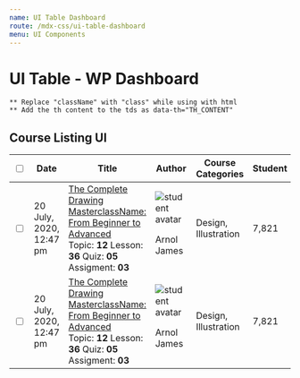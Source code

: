```yaml
---
name: UI Table Dashboard
route: /mdx-css/ui-table-dashboard
menu: UI Components
---
```



# UI Table - WP Dashboard

`** Replace "className" with "class" while using with html` <br />
`** Add the th content to the tds as data-th="TH_CONTENT"`

## Course Listing UI

<Playground>
	<div className="tutor-ui-table-wrapper">
		<table className="tutor-ui-table tutor-ui-table-responsive table-dashboard-course-list td-align-middle">
			<thead>
				<tr>
					<th>
						<div className="d-flex">
							<input type="checkbox" className="tutor-form-check-input" />
						</div>
					</th>
					<th>
						<div className="text-regular-small color-text-subsued">Date</div>
					</th>
					<th>
						<div className="text-regular-small color-text-subsued">Title</div>
					</th>
					<th>
						<div className="inline-flex-center color-text-subsued">
							<span className="text-regular-small">Author</span>
							<span className="tutor-v2-icon-test icon-ordering-a-to-z-filled"></span>
						</div>
					</th>
					<th>
						<div className="text-regular-caption color-text-subsued">Course Categories</div>
					</th>
					<th>
						<div className="text-regular-small color-text-subsued">Student</div>
					</th>
					<th>
						<div className="text-regular-small color-text-subsued">Price</div>
					</th>
					<th className="tutor-shrink"></th>
				</tr>
			</thead>
			<tbody>
				<tr>
					<td data-th="Checkbox">
						<div className="td-checkbox d-flex ">
							<input type="checkbox" className="tutor-form-check-input" />
						</div>
					</td>
					<td data-th="Date">
						<div className="td-datetime text-regular-caption color-text-primary">
							20 July, 2020, <br /> 12:47 pm
						</div>
					</td>
					<td data-th="Course Name" className="column-fullwidth">
						<div className="td-course color-text-primary text-medium-body">
							<a href="#">The Complete Drawing MasterclassName: From Beginner to Advanced</a>
							<div className="course-meta">
								<span className="color-text-hints text-medium-small">
									Topic: <strong className="color-text-primary">12</strong>
								</span>
								<span className="color-text-hints text-medium-small">
									Lesson: <strong className="color-text-primary">36</strong>
								</span>
								<span className="color-text-hints text-medium-small">
									Quiz: <strong className="color-text-primary">05</strong>
								</span>
								<span className="color-text-hints text-medium-small">
									Assigment: <strong className="color-text-primary">03</strong>
								</span>
							</div>
						</div>
					</td>
					<td data-th="Author">
						<div className="td-avatar">
							<img src="https://i.imgur.com/CckCKYQ.jpeg" alt="student avatar" />
							<p className="text-medium-body color-text-primary">Arnol James</p>
							<a href="#" className="btn-text btn-detail-link color-design-dark">
								<span className="tutor-v2-icon-test icon-detail-link-filled"></span>
							</a>
						</div>
					</td>
					<td data-th="Course Categories">
						<div className="text-regular-caption color-text-primary">Design, Illustration</div>
					</td>
					<td data-th="Student">
						<div className="text-regular-caption color-text-primary">7,821</div>
					</td>
					<td data-th="Price">
						<div className="text-regular-caption color-text-primary">$129.00</div>
					</td>
					<td data-th="Actions">
						<div className="inline-flex-center td-action-btns">
							<div className="tutor-form-select-with-icon select-default- select-primary select-success- select-danger- select-warning-">
								<select title="Please select a color">
									<option value="Red">Red</option>
									<option value="Blue">Blue</option>
									<option value="Blue">Yellow</option>
								</select>
								<i className="icon1 ttr-eye-fill-filled"></i>
								<i className="icon2 ttr-angle-down-filled"></i>
							</div>
							<a href="#" className="btn-outline tutor-btn">
								Edit
							</a>
							<button className="btn-delete">
								<span className="ttr-delete-stroke-filled"></span>
							</button>
							<div className="tutor-popup-opener">
								<button type="button" className="popup-btn" data-tutor-popup-target="table-dashboard-course-list-1">
									<span className="toggle-icon"></span>
								</button>
								<ul id="table-dashboard-course-list-1" className="popup-menu">
									<li>
										<a href="#">
											<span className="icon tutor-v2-icon-test icon-msg-archive-filled color-design-white"></span>
											<span className="text-regular-body color-text-white">Download</span>
										</a>
									</li>
									<li>
										<a href="#">
											<span className="icon tutor-v2-icon-test icon-delete-fill-filled color-design-white"></span>
											<span className="text-regular-body color-text-white">Delete</span>
										</a>
									</li>
								</ul>
							</div>
						</div>
					</td>
				</tr>
				<tr>
					<td data-th="Checkbox">
						<div className="td-checkbox d-flex ">
							<input type="checkbox" className="tutor-form-check-input" />
						</div>
					</td>
					<td data-th="Date">
						<div className="td-datetime text-regular-caption color-text-primary">
							20 July, 2020, <br /> 12:47 pm
						</div>
					</td>
					<td data-th="Course Name">
						<div className="td-course color-text-primary text-medium-body">
							<a href="#">The Complete Drawing MasterclassName: From Beginner to Advanced</a>
							<div className="course-meta">
								<span className="color-text-hints text-medium-small">
									Topic: <strong className="color-text-primary">12</strong>
								</span>
								<span className="color-text-hints text-medium-small">
									Lesson: <strong className="color-text-primary">36</strong>
								</span>
								<span className="color-text-hints text-medium-small">
									Quiz: <strong className="color-text-primary">05</strong>
								</span>
								<span className="color-text-hints text-medium-small">
									Assigment: <strong className="color-text-primary">03</strong>
								</span>
							</div>
						</div>
					</td>
					<td data-th="Author">
						<div className="td-avatar">
							<img src="https://i.imgur.com/CckCKYQ.jpeg" alt="student avatar" />
							<p className="text-medium-body color-text-primary">Arnol James</p>
							<a href="#" className="btn-text btn-detail-link color-design-dark">
								<span className="tutor-v2-icon-test icon-detail-link-filled"></span>
							</a>
						</div>
					</td>
					<td data-th="Course Categories">
						<div className="text-regular-caption color-text-primary">Design, Illustration</div>
					</td>
					<td data-th="Student">
						<div className="text-regular-caption color-text-primary">7,821</div>
					</td>
					<td data-th="Price">
						<div className="text-regular-caption color-text-primary">$129.00</div>
					</td>
					<td data-th="Actions">
						<div className="inline-flex-center td-action-btns">
							<div className="tutor-form-select-with-icon select-default- select-primary- select-success select-danger- select-warning-">
								<select title="Please select a color">
									<option value="Red">Red</option>
									<option value="Blue">Blue</option>
									<option value="Blue">Yellow</option>
								</select>
								<i className="icon1 ttr-eye-fill-filled"></i>
								<i className="icon2 ttr-angle-down-filled"></i>
							</div>
							<a href="#" className="btn-outline tutor-btn">
								Edit
							</a>
							<button className="btn-delete">
								<span className="ttr-delete-stroke-filled"></span>
							</button>
							<div className="tutor-popup-opener">
								<button type="button" className="popup-btn" data-tutor-popup-target="table-dashboard-course-list-2">
									<span className="toggle-icon"></span>
								</button>
								<ul id="table-dashboard-course-list-2" className="popup-menu">
									<li>
										<a href="#">
											<span className="icon tutor-v2-icon-test icon-msg-archive-filled color-design-white"></span>
											<span className="text-regular-body color-text-white">Download</span>
										</a>
									</li>
									<li>
										<a href="#">
											<span className="icon tutor-v2-icon-test icon-delete-fill-filled color-design-white"></span>
											<span className="text-regular-body color-text-white">Delete</span>
										</a>
									</li>
								</ul>
							</div>
						</div>
					</td>
				</tr>
			</tbody>
		</table>
	</div>
</Playground>
